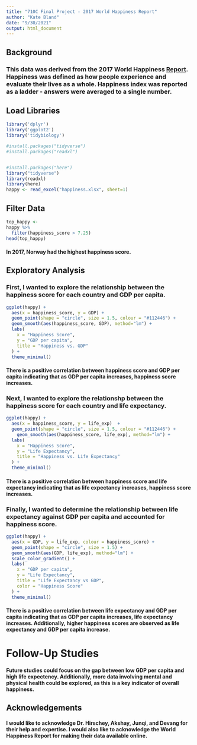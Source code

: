 ```yaml
---
title: "710C Final Project - 2017 World Happiness Report"
author: "Kate Bland"
date: "9/30/2021"
output: html_document
---
```

## Background
### This data was derived from the 2017 World Happiness [Report](https://worldhappiness.report/ed/2017/). Happiness was defined as how people experience and evaluate their lives as a whole. Happiness index was reported as a ladder - answers were averaged to a single number.
  
  
  
## Load Libraries

```r
library('dplyr')
library('ggplot2')
library('tidybiology')

#install.packages("tidyverse")
#install.packages("readxl")


#install.packages("here")
library("tidyverse")
library(readxl)
library(here)
happy <- read_excel("happiness.xlsx", sheet=1)


```
  
  
  
## Filter Data
```r
top_happy <-
happy %>% 
  filter(happiness_score > 7.25)
head(top_happy)
```
  
#### In 2017, Norway had the highest happiness score.
  
    
    
## Exploratory Analysis 
  
### First, I wanted to explore the relationship between the happiness score for each country and GDP per capita.
```r

ggplot(happy) +
  aes(x = happiness_score, y = GDP) +
  geom_point(shape = "circle", size = 1.5, colour = "#112446") +
  geom_smooth(aes(happiness_score, GDP), method="lm") +
  labs(
    x = "Happiness Score",
    y = "GDP per capita",
    title = "Happiness vs. GDP"
  ) +
  theme_minimal()
```
  
#### There is a positive correlation between happiness score and GDP per capita indicating that as GDP per capita increases, happiness score increases.



    
### Next, I wanted to explore the relationshp between the happiness score for each country and life expectancy.
```r
ggplot(happy) +
  aes(x = happiness_score, y = life_exp)  +
  geom_point(shape = "circle", size = 1.5, colour = "#112446") +
    geom_smooth(aes(happiness_score, life_exp), method="lm") +
  labs(
    x = "Happiness Score",
    y = "Life Expectancy",
    title = "Happiness vs. Life Expectancy"
  ) +
  theme_minimal()
```
  
#### There is a positive correlation between happiness score and life expectancy indicating that as life expectancy increases, happiness score increases.

  
    
### Finally, I wanted to determine the relationship between life expectancy against GDP per capita and accounted for happiness score.
```r
ggplot(happy) +
  aes(x = GDP, y = life_exp, colour = happiness_score) +
  geom_point(shape = "circle", size = 1.5) +
  geom_smooth(aes(GDP, life_exp), method="lm") +
  scale_color_gradient() +
  labs(
    x = "GDP per capita",
    y = "Life Expectancy",
    title = "Life Expectancy vs GDP",
    color = "Happiness Score"
  ) +
  theme_minimal()
```
  
#### There is a positive correlation between life expectancy and GDP per capita indicating that as GDP per capita increases, life expectancy increases. Additionally, higher happiness scores are observed as life expectancy and GDP per capita increase.


  
    
# Follow-Up Studies
#### Future studies could focus on the gap between low GDP per capita and high life expectency. Additionally, more data involving mental and physical health could be explored, as this is a key indicator of overall happiness. 
  
  
  
## Acknowledgements
#### I would like to acknowledge Dr. Hirschey, Akshay, Junqi, and Devang for their help and expertise. I would also like to acknowledge the World Happiness Report for making their data available online.